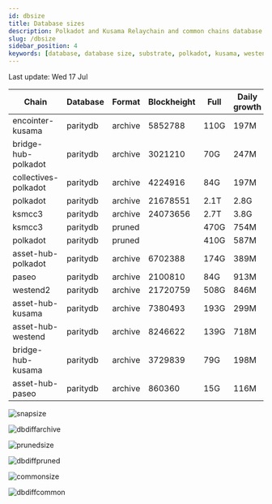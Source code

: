 ```yaml
---
id: dbsize
title: Database sizes
description: Polkadot and Kusama Relaychain and common chains database sizes
slug: /dbsize
sidebar_position: 4
keywords: [database, database size, substrate, polkadot, kusama, westend]
---
```



Last update: Wed 17 Jul

| Chain    | Database   | Format | Blockheight | Full         | Daily growth |
| ------------------------| ----------- | -------- | ------- | ---------- | ----- | 
| encointer-kusama | paritydb | archive | 5852788 | 110G | 197M |
| bridge-hub-polkadot | paritydb | archive | 3021210 | 70G | 247M |
| collectives-polkadot | paritydb | archive | 4224916 | 84G | 197M |
| polkadot | paritydb | archive | 21678551 | 2.1T | 2.8G |
| ksmcc3 | paritydb | archive | 24073656 | 2.7T | 3.8G |
| ksmcc3 | paritydb | pruned |  | 470G | 754M |
| polkadot | paritydb | pruned |  | 410G | 587M |
| asset-hub-polkadot | paritydb | archive | 6702388 | 174G | 389M |
| paseo | paritydb | archive | 2100810 | 84G | 913M |
| westend2 | paritydb | archive | 21720759 | 508G | 846M |
| asset-hub-kusama | paritydb | archive | 7380493 | 193G | 299M |
| asset-hub-westend | paritydb | archive | 8246622 | 139G | 718M |
| bridge-hub-kusama | paritydb | archive | 3729839 | 79G | 198M |
| asset-hub-paseo | paritydb | archive | 860360 | 15G | 116M |

![snapsize](/img/archivesize.png)

![dbdiffarchive](/img/dbdiffrelay.png)

![prunedsize](/img/prunedsize.png)

![dbdiffpruned](/img/dbdiffpruned.png)

![commonsize](/img/commonsize.png)

![dbdiffcommon](/img/dbdiffcommon.png)
